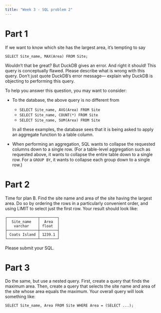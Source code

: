 ```yaml
---
title: "Week 3 - SQL problem 2"
---
```


# Part 1

If we want to know which site has the largest area, it's tempting to say

```         
SELECT Site_name, MAX(Area) FROM Site;
```

Wouldn't that be great? But DuckDB gives an error. And right it should! This query is conceptually flawed. Please describe what is wrong with this query. Don't just quote DuckDB's error message--- explain why DuckDB is objecting to performing this query.

To help you answer this question, you may want to consider:

-   To the database, the above query is no different from

    -   `SELECT Site_name, AVG(Area) FROM Site`
    -   `SELECT Site_name, COUNT(*) FROM Site`
    -   `SELECT Site_name, SUM(Area) FROM Site`

    In all these examples, the database sees that it is being asked to apply an aggregate function to a table column.

-   When performing an aggregation, SQL wants to collapse the requested columns down to a single row. (For a table-level aggregation such as requested above, it wants to collapse the entire table down to a single row. For a `GROUP BY`, it wants to collapse each group down to a single row.)

# Part 2

Time for plan B. Find the site name and area of the site having the largest area. Do so by ordering the rows in a particularly convenient order, and using LIMIT to select just the first row. Your result should look like:

```         
┌──────────────┬────────┐
│  Site_name   │  Area  │
│   varchar    │ float  │
├──────────────┼────────┤
│ Coats Island │ 1239.1 │
└──────────────┴────────┘
```

Please submit your SQL.

# Part 3

Do the same, but use a nested query. First, create a query that finds the maximum area. Then, create a query that selects the site name and area of the site whose area equals the maximum. Your overall query will look something like:

```         
SELECT Site_name, Area FROM Site WHERE Area = (SELECT ...);
```
